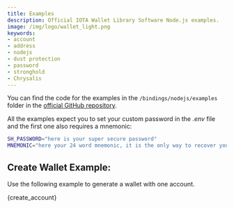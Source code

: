 ```yaml
---
title: Examples
description: Official IOTA Wallet Library Software Node.js examples.
image: /img/logo/wallet_light.png
keywords:
- account
- address
- nodejs
- dust protection
- password
- stronghold
- Chrysalis
---
```


You can find the code for the examples in the `/bindings/nodejs/examples` folder in the [official GitHub repository](https://github.com/iotaledger/wallet.rs/tree/develop/bindings/nodejs/examples).

All the examples expect you to set your custom password  in the _.env_ file and the first one also requires a mnemonic:

```bash
SH_PASSWORD="here is your super secure password"
MNEMONIC="here your 24 word mnemonic, it is the only way to recover your account if you ever forget your password and/or lose the stronghold file"
```

## Create Wallet Example:

Use the following example to generate a wallet with one account. 

<CodeBlock className="language-javascript">
  {create_account}
</CodeBlock>
